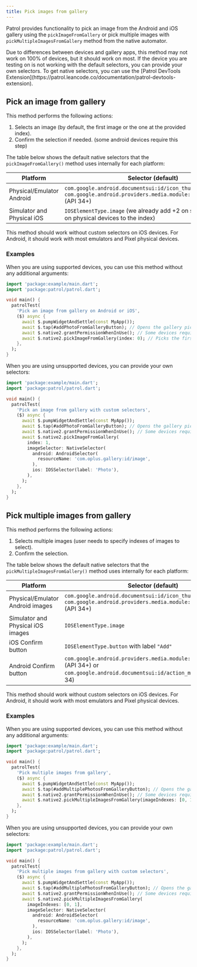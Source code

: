 ```yaml
---
title: Pick images from gallery
---
```


Patrol provides functionality to pick an image from the Android and iOS gallery using the `pickImageFromGallery` or pick multiple
images with `pickMultipleImagesFromGallery` method from the native automator.

<Info>
  Due to differences between devices and gallery apps, this method may not work on 100% of devices, but it should work on most. If the device you are testing on is not working with the default selectors, you can provide your own selectors.
  To get native selectors, you can use the [Patrol DevTools Extension](https://patrol.leancode.co/documentation/patrol-devtools-extension).
</Info>

## Pick an image from gallery

This method performs the following actions:

1. Selects an image (by default, the first image or the one at the provided index).
2. Confirm the selection if needed. (some android devices require this step)

The table below shows the default native selectors that the `pickImageFromGallery()` method uses internally for each platform:

| Platform                   |  Selector (default)                                      |
| -------------------------- | ------------------------------------------------------------ |
| Physical/Emulator Android  | `com.google.android.documentsui:id/icon_thumb` (API < 34) or `com.google.android.providers.media.module:id/icon_thumbnail` (API 34+) |
| Simulator and Physical iOS | `IOSElementType.image` (we already add +2 on simulator and +1 on physical devices to the index)                        |

<Info>
  This method should work without custom selectors on iOS devices. For Android, it should work with most emulators and Pixel physical devices.
</Info>

### Examples

When you are using supported devices, you can use this method without any additional arguments:

```dart
import 'package:example/main.dart';
import 'package:patrol/patrol.dart';

void main() {
  patrolTest(
    'Pick an image from gallery on Android or iOS',
    ($) async {
      await $.pumpWidgetAndSettle(const MyApp());
      await $.tap(#addPhotoFromGalleryButton); // Opens the gallery picker in your app
      await $.native2.grantPermissionWhenInUse(); // Some devices require permission to be granted before picking an image
      await $.native2.pickImageFromGallery(index: 0); // Picks the first image from the gallery
    },
  );
}
```

When you are using unsupported devices, you can provide your own selectors:

```dart
import 'package:example/main.dart';
import 'package:patrol/patrol.dart';

void main() {
  patrolTest(
    'Pick an image from gallery with custom selectors',
    ($) async {
      await $.pumpWidgetAndSettle(const MyApp());
      await $.tap(#addPhotoFromGalleryButton); // Opens the gallery picker in your app
      await $.native2.grantPermissionWhenInUse(); // Some devices require permission to be granted before picking an image
      await $.native2.pickImageFromGallery(
        index: 1,
        imageSelector: NativeSelector(
          android: AndroidSelector(
            resourceName: 'com.oplus.gallery:id/image',
          ),
          ios: IOSSelector(label: 'Photo'),
        ),
      );
    },
  );
}
```

## Pick multiple images from gallery

This method performs the following actions:

1. Selects multiple images (user needs to specify indexes of images to select).
2. Confirm the selection. 

The table below shows the default native selectors that the `pickMultipleImagesFromGallery()` method uses internally for each platform:

| Platform                   | Selector (default)                                      |
| -------------------------- | ------------------------------------------------------------ |
| Physical/Emulator Android images | `com.google.android.documentsui:id/icon_thumb` (API < 34) or `com.google.android.providers.media.module:id/icon_thumbnail` (API 34+) |
| Simulator and Physical iOS images | `IOSElementType.image`  |
| iOS Confirm button         | `IOSElementType.button` with label `"Add"` |
| Android Confirm button     | `com.google.android.providers.media.module:id/button_add` (API 34+) or `com.google.android.documentsui:id/action_menu_select` (API < 34) |

<Info>
  This method should work without custom selectors on iOS devices. For Android, it should work with most emulators and Pixel physical devices.
</Info>


### Examples

When you are using supported devices, you can use this method without any additional arguments:

```dart
import 'package:example/main.dart';
import 'package:patrol/patrol.dart';

void main() {
  patrolTest(
    'Pick multiple images from gallery',
    ($) async {
      await $.pumpWidgetAndSettle(const MyApp());
      await $.tap(#addMultiplePhotosFromGalleryButton); // Opens the gallery picker in your app
      await $.native2.grantPermissionWhenInUse(); // Some devices require permission to be granted before picking an image
      await $.native2.pickMultipleImagesFromGallery(imageIndexes: [0, 1]); // Picks the first and second images from the gallery
    },
  );
}
```

When you are using unsupported devices, you can provide your own selectors:

```dart
import 'package:example/main.dart';
import 'package:patrol/patrol.dart';

void main() {
  patrolTest(
    'Pick multiple images from gallery with custom selectors',
    ($) async {
      await $.pumpWidgetAndSettle(const MyApp());
      await $.tap(#addMultiplePhotosFromGalleryButton); // Opens the gallery picker in your app
      await $.native2.grantPermissionWhenInUse(); // Some devices require permission to be granted before picking an image
      await $.native2.pickMultipleImagesFromGallery(
        imageIndexes: [0, 1],
        imageSelector: NativeSelector(
          android: AndroidSelector(
            resourceName: 'com.oplus.gallery:id/image',
          ),
          ios: IOSSelector(label: 'Photo'),
        ),
      );
    },
  );
}
```

